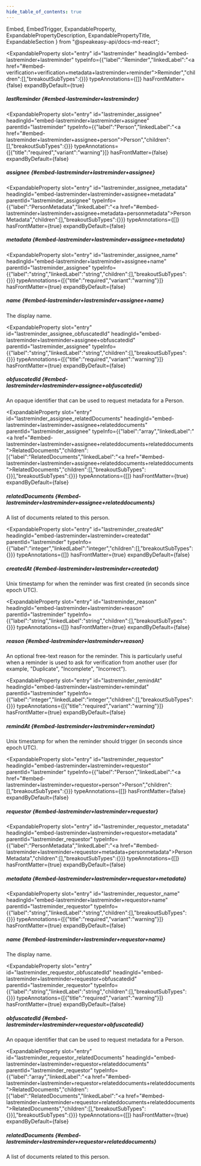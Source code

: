 ```yaml
---
hide_table_of_contents: true
---
```

  Embed,
  EmbedTrigger,
  ExpandableProperty,
  ExpandablePropertyDescription,
  ExpandablePropertyTitle,
  ExpandableSection
} from "@speakeasy-api/docs-md-react";

<ExpandableSection>

<ExpandableProperty
  slot="entry"
  id="lastreminder"
  headingId="embed-lastreminder+lastreminder"
  typeInfo={{"label":"Reminder","linkedLabel":"<a href=\"#embed-verification+verification+metadata+lastreminder+reminder\">Reminder</a>","children":[],"breakoutSubTypes":{}}}
  typeAnnotations={[]}
  hasFrontMatter={false}
  expandByDefault={true}
>

<ExpandablePropertyTitle slot="title">

##### lastReminder \{#embed-lastreminder+lastreminder\}

</ExpandablePropertyTitle>

</ExpandableProperty>

<ExpandableProperty
  slot="entry"
  id="lastreminder_assignee"
  headingId="embed-lastreminder+lastreminder+assignee"
  parentId="lastreminder"
  typeInfo={{"label":"Person","linkedLabel":"<a href=\"#embed-lastreminder+lastreminder+assignee+person\">Person</a>","children":[],"breakoutSubTypes":{}}}
  typeAnnotations={[{"title":"required","variant":"warning"}]}
  hasFrontMatter={false}
  expandByDefault={false}
>

<ExpandablePropertyTitle slot="title">

##### assignee \{#embed-lastreminder+lastreminder+assignee\}

</ExpandablePropertyTitle>

</ExpandableProperty>

<ExpandableProperty
  slot="entry"
  id="lastreminder_assignee_metadata"
  headingId="embed-lastreminder+lastreminder+assignee+metadata"
  parentId="lastreminder_assignee"
  typeInfo={{"label":"PersonMetadata","linkedLabel":"<a href=\"#embed-lastreminder+lastreminder+assignee+metadata+personmetadata\">PersonMetadata</a>","children":[],"breakoutSubTypes":{}}}
  typeAnnotations={[]}
  hasFrontMatter={true}
  expandByDefault={false}
>

<ExpandablePropertyTitle slot="title">

##### metadata \{#embed-lastreminder+lastreminder+assignee+metadata\}

</ExpandablePropertyTitle>

<Embed slot="embed">

<EmbedTrigger slot="trigger" embedTitle="metadata" triggerText="View metadata details">

<Embedmetadata />

</EmbedTrigger>

</Embed>

</ExpandableProperty>

<ExpandableProperty
  slot="entry"
  id="lastreminder_assignee_name"
  headingId="embed-lastreminder+lastreminder+assignee+name"
  parentId="lastreminder_assignee"
  typeInfo={{"label":"string","linkedLabel":"string","children":[],"breakoutSubTypes":{}}}
  typeAnnotations={[{"title":"required","variant":"warning"}]}
  hasFrontMatter={true}
  expandByDefault={false}
>

<ExpandablePropertyTitle slot="title">

##### name \{#embed-lastreminder+lastreminder+assignee+name\}

</ExpandablePropertyTitle>

<ExpandablePropertyDescription slot="description">

The display name.

</ExpandablePropertyDescription>

</ExpandableProperty>

<ExpandableProperty
  slot="entry"
  id="lastreminder_assignee_obfuscatedId"
  headingId="embed-lastreminder+lastreminder+assignee+obfuscatedid"
  parentId="lastreminder_assignee"
  typeInfo={{"label":"string","linkedLabel":"string","children":[],"breakoutSubTypes":{}}}
  typeAnnotations={[{"title":"required","variant":"warning"}]}
  hasFrontMatter={true}
  expandByDefault={false}
>

<ExpandablePropertyTitle slot="title">

##### obfuscatedId \{#embed-lastreminder+lastreminder+assignee+obfuscatedid\}

</ExpandablePropertyTitle>

<ExpandablePropertyDescription slot="description">

An opaque identifier that can be used to request metadata for a Person.

</ExpandablePropertyDescription>

</ExpandableProperty>

<ExpandableProperty
  slot="entry"
  id="lastreminder_assignee_relatedDocuments"
  headingId="embed-lastreminder+lastreminder+assignee+relateddocuments"
  parentId="lastreminder_assignee"
  typeInfo={{"label":"array","linkedLabel":"<a href=\"#embed-lastreminder+lastreminder+assignee+relateddocuments+relateddocuments\">RelatedDocuments</a>","children":[{"label":"RelatedDocuments","linkedLabel":"<a href=\"#embed-lastreminder+lastreminder+assignee+relateddocuments+relateddocuments\">RelatedDocuments</a>","children":[],"breakoutSubTypes":{}}],"breakoutSubTypes":{}}}
  typeAnnotations={[]}
  hasFrontMatter={true}
  expandByDefault={false}
>

<ExpandablePropertyTitle slot="title">

##### relatedDocuments \{#embed-lastreminder+lastreminder+assignee+relateddocuments\}

</ExpandablePropertyTitle>

<ExpandablePropertyDescription slot="description">

A list of documents related to this person.

</ExpandablePropertyDescription>

</ExpandableProperty>

<ExpandableProperty
  slot="entry"
  id="lastreminder_createdAt"
  headingId="embed-lastreminder+lastreminder+createdat"
  parentId="lastreminder"
  typeInfo={{"label":"integer","linkedLabel":"integer","children":[],"breakoutSubTypes":{}}}
  typeAnnotations={[]}
  hasFrontMatter={true}
  expandByDefault={false}
>

<ExpandablePropertyTitle slot="title">

##### createdAt \{#embed-lastreminder+lastreminder+createdat\}

</ExpandablePropertyTitle>

<ExpandablePropertyDescription slot="description">

Unix timestamp for when the reminder was first created (in seconds since epoch UTC).

</ExpandablePropertyDescription>

</ExpandableProperty>

<ExpandableProperty
  slot="entry"
  id="lastreminder_reason"
  headingId="embed-lastreminder+lastreminder+reason"
  parentId="lastreminder"
  typeInfo={{"label":"string","linkedLabel":"string","children":[],"breakoutSubTypes":{}}}
  typeAnnotations={[]}
  hasFrontMatter={true}
  expandByDefault={false}
>

<ExpandablePropertyTitle slot="title">

##### reason \{#embed-lastreminder+lastreminder+reason\}

</ExpandablePropertyTitle>

<ExpandablePropertyDescription slot="description">

An optional free-text reason for the reminder. This is particularly useful when a reminder is used to ask for verification from another user (for example, "Duplicate", "Incomplete", "Incorrect").

</ExpandablePropertyDescription>

</ExpandableProperty>

<ExpandableProperty
  slot="entry"
  id="lastreminder_remindAt"
  headingId="embed-lastreminder+lastreminder+remindat"
  parentId="lastreminder"
  typeInfo={{"label":"integer","linkedLabel":"integer","children":[],"breakoutSubTypes":{}}}
  typeAnnotations={[{"title":"required","variant":"warning"}]}
  hasFrontMatter={true}
  expandByDefault={false}
>

<ExpandablePropertyTitle slot="title">

##### remindAt \{#embed-lastreminder+lastreminder+remindat\}

</ExpandablePropertyTitle>

<ExpandablePropertyDescription slot="description">

Unix timestamp for when the reminder should trigger (in seconds since epoch UTC).

</ExpandablePropertyDescription>

</ExpandableProperty>

<ExpandableProperty
  slot="entry"
  id="lastreminder_requestor"
  headingId="embed-lastreminder+lastreminder+requestor"
  parentId="lastreminder"
  typeInfo={{"label":"Person","linkedLabel":"<a href=\"#embed-lastreminder+lastreminder+requestor+person\">Person</a>","children":[],"breakoutSubTypes":{}}}
  typeAnnotations={[]}
  hasFrontMatter={false}
  expandByDefault={false}
>

<ExpandablePropertyTitle slot="title">

##### requestor \{#embed-lastreminder+lastreminder+requestor\}

</ExpandablePropertyTitle>

</ExpandableProperty>

<ExpandableProperty
  slot="entry"
  id="lastreminder_requestor_metadata"
  headingId="embed-lastreminder+lastreminder+requestor+metadata"
  parentId="lastreminder_requestor"
  typeInfo={{"label":"PersonMetadata","linkedLabel":"<a href=\"#embed-lastreminder+lastreminder+requestor+metadata+personmetadata\">PersonMetadata</a>","children":[],"breakoutSubTypes":{}}}
  typeAnnotations={[]}
  hasFrontMatter={true}
  expandByDefault={false}
>

<ExpandablePropertyTitle slot="title">

##### metadata \{#embed-lastreminder+lastreminder+requestor+metadata\}

</ExpandablePropertyTitle>

<Embed slot="embed">

<EmbedTrigger slot="trigger" embedTitle="metadata" triggerText="View metadata details">

<Embedmetadata />

</EmbedTrigger>

</Embed>

</ExpandableProperty>

<ExpandableProperty
  slot="entry"
  id="lastreminder_requestor_name"
  headingId="embed-lastreminder+lastreminder+requestor+name"
  parentId="lastreminder_requestor"
  typeInfo={{"label":"string","linkedLabel":"string","children":[],"breakoutSubTypes":{}}}
  typeAnnotations={[{"title":"required","variant":"warning"}]}
  hasFrontMatter={true}
  expandByDefault={false}
>

<ExpandablePropertyTitle slot="title">

##### name \{#embed-lastreminder+lastreminder+requestor+name\}

</ExpandablePropertyTitle>

<ExpandablePropertyDescription slot="description">

The display name.

</ExpandablePropertyDescription>

</ExpandableProperty>

<ExpandableProperty
  slot="entry"
  id="lastreminder_requestor_obfuscatedId"
  headingId="embed-lastreminder+lastreminder+requestor+obfuscatedid"
  parentId="lastreminder_requestor"
  typeInfo={{"label":"string","linkedLabel":"string","children":[],"breakoutSubTypes":{}}}
  typeAnnotations={[{"title":"required","variant":"warning"}]}
  hasFrontMatter={true}
  expandByDefault={false}
>

<ExpandablePropertyTitle slot="title">

##### obfuscatedId \{#embed-lastreminder+lastreminder+requestor+obfuscatedid\}

</ExpandablePropertyTitle>

<ExpandablePropertyDescription slot="description">

An opaque identifier that can be used to request metadata for a Person.

</ExpandablePropertyDescription>

</ExpandableProperty>

<ExpandableProperty
  slot="entry"
  id="lastreminder_requestor_relatedDocuments"
  headingId="embed-lastreminder+lastreminder+requestor+relateddocuments"
  parentId="lastreminder_requestor"
  typeInfo={{"label":"array","linkedLabel":"<a href=\"#embed-lastreminder+lastreminder+requestor+relateddocuments+relateddocuments\">RelatedDocuments</a>","children":[{"label":"RelatedDocuments","linkedLabel":"<a href=\"#embed-lastreminder+lastreminder+requestor+relateddocuments+relateddocuments\">RelatedDocuments</a>","children":[],"breakoutSubTypes":{}}],"breakoutSubTypes":{}}}
  typeAnnotations={[]}
  hasFrontMatter={true}
  expandByDefault={false}
>

<ExpandablePropertyTitle slot="title">

##### relatedDocuments \{#embed-lastreminder+lastreminder+requestor+relateddocuments\}

</ExpandablePropertyTitle>

<ExpandablePropertyDescription slot="description">

A list of documents related to this person.

</ExpandablePropertyDescription>

</ExpandableProperty>

</ExpandableSection>